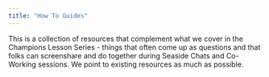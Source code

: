 ```yaml
---
title: "How To Guides"
---
```


This is a collection of resources that complement what we cover in the Champions Lesson Series - things that often come up as questions and that folks can screenshare and do together during Seaside Chats and Co-Working sessions. We point to existing resources as much as possible. 
